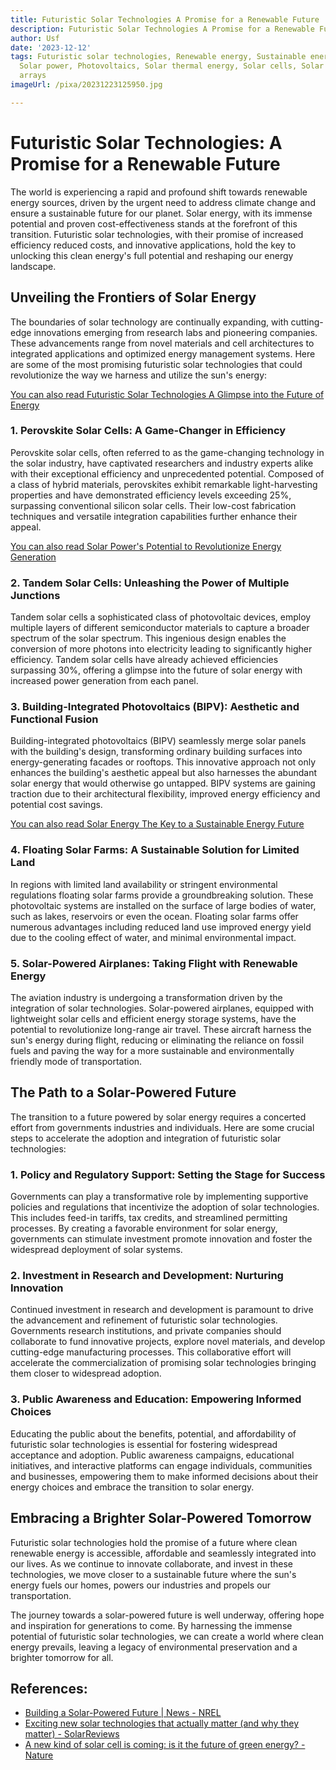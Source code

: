 ```yaml
---
title: Futuristic Solar Technologies A Promise for a Renewable Future
description: Futuristic Solar Technologies A Promise for a Renewable Future
author: Usf
date: '2023-12-12'
tags: Futuristic solar technologies, Renewable energy, Sustainable energy, Solar energy,
  Solar power, Photovoltaics, Solar thermal energy, Solar cells, Solar panels, Solar
  arrays
imageUrl: /pixa/20231223125950.jpg

---
```

# Futuristic Solar Technologies: A Promise for a Renewable  Future

The world is experiencing a rapid and profound shift towards renewable energy sources, driven by the urgent need to address climate change and ensure a sustainable future for our planet. Solar energy,  with its immense potential and proven cost-effectiveness stands at the forefront of this transition. Futuristic solar technologies, with their promise of increased  efficiency reduced costs, and innovative applications, hold the key to unlocking this clean  energy's full  potential and reshaping our energy landscape.

## Unveiling the Frontiers of Solar Energy

The boundaries of solar technology are continually expanding, with cutting-edge  innovations emerging from research labs and pioneering companies. These advancements range  from novel  materials and cell architectures to integrated applications and optimized energy management  systems. Here are some  of the most promising futuristic solar technologies that could revolutionize the way we harness  and utilize the sun's energy:

[You can also read Futuristic Solar Technologies A Glimpse into the Future of Energy](Futuristic%20Solar%20Technologies%20A%20Glimpse%20into%20the%20Future%20of%20Energy)


### 1. Perovskite Solar Cells: A Game-Changer in Efficiency

Perovskite  solar cells, often referred to as the game-changing  technology in the solar industry, have captivated researchers and industry  experts alike with their exceptional efficiency and unprecedented potential. Composed of a  class of hybrid materials,  perovskites exhibit remarkable light-harvesting properties and have demonstrated  efficiency levels exceeding 25%, surpassing conventional silicon solar cells. Their low-cost  fabrication techniques and versatile integration capabilities further enhance their appeal.

[You  can also read Solar Power's Potential to  Revolutionize Energy Generation](Solar%20Power%27s%20Potential%20to%20Revolutionize%20Energy%20Generation)


###  2.  Tandem Solar Cells: Unleashing  the Power  of Multiple Junctions

Tandem  solar cells a  sophisticated class of photovoltaic devices, employ multiple layers of different semiconductor materials to capture  a  broader spectrum of the solar spectrum. This ingenious design enables the conversion  of more photons into electricity leading to  significantly higher efficiency. Tandem solar cells have already achieved efficiencies surpassing 30%, offering a glimpse into the future of solar energy with increased power generation from each panel.

### 3. Building-Integrated Photovoltaics (BIPV): Aesthetic and Functional Fusion

Building-integrated photovoltaics  (BIPV) seamlessly merge solar panels with the building's design, transforming ordinary building surfaces into energy-generating facades or rooftops. This innovative approach not only enhances the  building's  aesthetic appeal but also harnesses the abundant solar energy that would otherwise go untapped. BIPV systems are gaining traction due to their architectural flexibility,  improved energy efficiency and potential cost  savings.

[You can also read Solar Energy The Key to a Sustainable Energy Future](Solar%20Energy%20The%20Key%20to%20a%20Sustainable%20Energy%20Future)


### 4. Floating Solar Farms: A Sustainable Solution for Limited Land

In regions with limited land  availability or stringent environmental regulations floating solar farms provide a groundbreaking  solution. These photovoltaic systems are installed on the  surface of large bodies of water, such as lakes, reservoirs  or even  the ocean. Floating solar farms offer numerous advantages including reduced  land use improved energy yield due to the cooling effect of water, and minimal environmental impact.

### 5. Solar-Powered  Airplanes: Taking Flight with Renewable Energy

The aviation industry  is undergoing a  transformation driven by the  integration of solar technologies. Solar-powered airplanes, equipped with lightweight solar cells  and efficient energy storage systems, have the potential to revolutionize long-range air  travel. These aircraft harness the sun's energy during flight, reducing  or  eliminating the reliance on fossil fuels and paving the way for a more sustainable and environmentally friendly mode of transportation.

## The Path to a Solar-Powered Future

The transition to a  future powered by solar energy requires a  concerted  effort from governments industries and individuals. Here are  some crucial steps to accelerate the  adoption and integration of futuristic solar technologies:

### 1. Policy and Regulatory Support: Setting the Stage for Success

Governments can play a transformative role by implementing supportive policies  and regulations that incentivize the adoption of solar technologies. This  includes feed-in tariffs,  tax credits, and streamlined permitting processes.  By creating a favorable environment for solar energy, governments can stimulate investment promote innovation  and foster the widespread  deployment of solar systems.

### 2. Investment in Research and Development: Nurturing Innovation

Continued  investment in  research and development is paramount to drive the advancement and refinement of futuristic solar technologies. Governments research institutions, and private companies should collaborate to fund innovative projects, explore  novel materials, and develop cutting-edge manufacturing processes. This collaborative effort will  accelerate the commercialization of promising solar  technologies  bringing them  closer to widespread adoption.

### 3. Public Awareness  and Education: Empowering Informed Choices

Educating the  public about the benefits, potential, and affordability of futuristic solar  technologies is  essential for fostering widespread acceptance and adoption. Public  awareness campaigns, educational initiatives,  and interactive platforms can engage individuals, communities and businesses, empowering them to make informed decisions about their energy  choices and embrace the transition to solar energy.

## Embracing a Brighter Solar-Powered Tomorrow

Futuristic solar technologies hold the promise of a future where clean  renewable energy is accessible, affordable and seamlessly  integrated into our lives. As we continue to innovate collaborate, and invest in  these technologies, we move closer to a sustainable future where the sun's  energy fuels our homes, powers our industries and propels our  transportation.

The journey towards  a solar-powered future is well underway, offering hope  and inspiration for generations to come. By harnessing the  immense potential of futuristic solar technologies, we can create a  world where  clean energy  prevails, leaving a legacy of environmental preservation and a brighter tomorrow for all.

## References:
- [Building a Solar-Powered Future | News - NREL](https://www.nrel.gov/news/program/2022/building-a-solar-powered-future.html)
- [Exciting new solar technologies that actually matter (and why they matter) - SolarReviews](https://www.solarreviews.com/blog/solar-panel-technologies-that-will-revolutionize-energy-production)
- [A new kind of solar cell is coming: is it the future of green energy? - Nature](https://www.nature.com/articles/d41586-023-03714-y)
